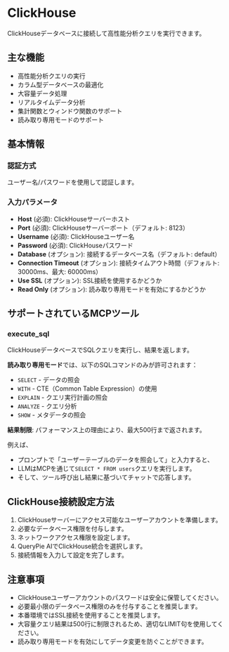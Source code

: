 # ClickHouse

ClickHouseデータベースに接続して高性能分析クエリを実行できます。

## 主な機能
- 高性能分析クエリの実行
- カラム型データベースの最適化
- 大容量データ処理
- リアルタイムデータ分析
- 集計関数とウィンドウ関数のサポート
- 読み取り専用モードのサポート

## 基本情報

### 認証方式
ユーザー名/パスワードを使用して認証します。

### 入力パラメータ
- **Host** (必須): ClickHouseサーバーホスト
- **Port** (必須): ClickHouseサーバーポート（デフォルト: 8123）
- **Username** (必須): ClickHouseユーザー名
- **Password** (必須): ClickHouseパスワード
- **Database** (オプション): 接続するデータベース名（デフォルト: default）
- **Connection Timeout** (オプション): 接続タイムアウト時間（デフォルト: 30000ms、最大: 60000ms）
- **Use SSL** (オプション): SSL接続を使用するかどうか
- **Read Only** (オプション): 読み取り専用モードを有効にするかどうか

## サポートされているMCPツール

### execute_sql
ClickHouseデータベースでSQLクエリを実行し、結果を返します。

**読み取り専用モード**では、以下のSQLコマンドのみが許可されます：
- `SELECT` - データの照会
- `WITH` - CTE（Common Table Expression）の使用
- `EXPLAIN` - クエリ実行計画の照会
- `ANALYZE` - クエリ分析
- `SHOW` - メタデータの照会

**結果制限**: パフォーマンス上の理由により、最大500行まで返されます。

例えば、
- プロンプトで「ユーザーテーブルのデータを照会して」と入力すると、
- LLMはMCPを通じて`SELECT * FROM users`クエリを実行します。
- そして、ツール呼び出し結果に基づいてチャットで応答します。

## ClickHouse接続設定方法
1. ClickHouseサーバーにアクセス可能なユーザーアカウントを準備します。
2. 必要なデータベース権限を付与します。
3. ネットワークアクセス権限を設定します。
4. QueryPie AIでClickHouse統合を選択します。
5. 接続情報を入力して設定を完了します。

## 注意事項
- ClickHouseユーザーアカウントのパスワードは安全に保管してください。
- 必要最小限のデータベース権限のみを付与することを推奨します。
- 本番環境ではSSL接続を使用することを推奨します。
- 大容量クエリ結果は500行に制限されるため、適切なLIMIT句を使用してください。
- 読み取り専用モードを有効にしてデータ変更を防ぐことができます。 